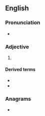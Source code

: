{{also|Piney}}
==English==

===Pronunciation===
* {{rhymes|en|aɪni|s=2}}

===Adjective===
{{en-adj}}

# {{alternative spelling of|en|piny}}

====Derived terms====
* {{l|en|piney dammar}}
* {{l|en|piney tallow}}

===Anagrams===
* {{anagrams|en|a=einpy|Nyepi}}